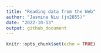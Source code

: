 ```yaml
---
title: "Reading data from the Web"
author: "Jasmine Niu (jn2855)"
date: "2022-10-13"
output: github_document
---
```


```r
knitr::opts_chunk$set(echo = TRUE)
```

